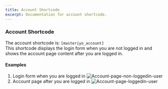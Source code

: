 ---
title: Account Shortcode
excerpt: Documentation for account shortcode.
---

### Account Shortcode
The account shortcode is:  `[masteriyo_account]`
</br>This shortcode displays the login form when you are not logged in and shows the account page content after you are logged in.
#### Examples
1. Login form when you are logged in
![Account-page-non-loggedin-user](https://user-images.githubusercontent.com/24367265/185081796-3137380b-c6b4-4584-a862-c9190dae9140.png)
2. Account page after you are logged in
![Account-page-loggedin-user](https://user-images.githubusercontent.com/24367265/185081860-2b0d2921-216b-4dce-857a-004a98a139a9.png)
